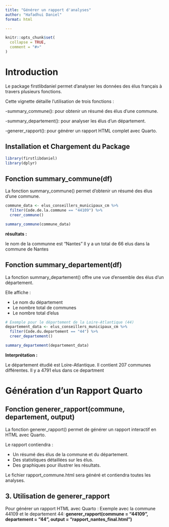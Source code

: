 ```yaml
---
title: "Générer un rapport d'analyses"
author: "Hafadhui Daniel"
format: html

---
```

```r
knitr::opts_chunk$set(
  collapse = TRUE,
  comment = "#>"
)
```
# Introduction

Le package firstlibdaniel permet d'analyser les données des élus français à travers plusieurs fonctions.

Cette vignette détaille l'utilisation de trois fonctions  :

-summary_commune(): pour obtenir un résumé des élus d’une commune.

-summary_departement(): pour analyser les élus d’un département.

-generer_rapport(): pour générer un rapport HTML complet avec Quarto.


## Installation et Chargement du Package

```r
library(firstlibdaniel)
library(dplyr)
```


## Fonction summary_commune(df)

La fonction summary_commune() permet d'obtenir un résumé des élus d'une commune.

```r

commune_data <- elus_conseillers_municipaux_cm %>%
  filter(Code.de.la.commune == "44109") %>%
  creer_commune()

summary_commune(commune_data)

```

**résultats :**

le nom de la communne est "Nantes" 
Il y a un total de 66 elus dans la commune de Nantes


## Fonction summary_departement(df)

La fonction summary_departement() offre une vue d’ensemble des élus d’un département.

Elle affiche :

- Le nom du département
- Le nombre total de communes
- Le nombre total d'elus

```r
# Exemple pour le département de la Loire-Atlantique (44)
departement_data <- elus_conseillers_municipaux_cm %>%
  filter(Code.du.departement == "44") %>%
  creer_departement()

summary_departement(departement_data)
```

**Interprétation :**

Le département étudié est Loire-Atlantique.
Il contient 207 communes différentes.
Il y a 4791 elus dans ce department



# Génération d’un Rapport Quarto

## Fonction generer_rapport(commune, departement, output)

La fonction generer_rapport() permet de générer un rapport interactif en HTML avec Quarto.

Le rapport contiendra : 

- Un résumé des élus de la commune et du département.
- Des statistiques détaillées sur les élus.
- Des graphiques pour illustrer les résultats.

Le fichier rapport_commune.html sera généré et contiendra toutes les analyses.

## 3. Utilisation de generer_rapport

 Pour générer un rapport HTML avec Quarto :
Exemple avec la commune 44109 et le departement 44:
**generer_rapport(commune = "44109", departement = "44", output = "rapport_nantes_final.html")**
